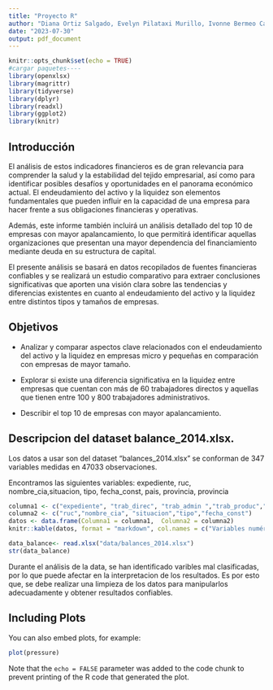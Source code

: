 ```yaml
---
title: "Proyecto R"
author: "Diana Ortiz Salgado, Evelyn Pilataxi Murillo, Ivonne Bermeo Calle"
date: "2023-07-30"
output: pdf_document
---
```


```r
knitr::opts_chunk$set(echo = TRUE)
#cargar paquetes----
library(openxlsx)
library(magrittr)
library(tidyverse)
library(dplyr)
library(readxl)
library(ggplot2)
library(knitr)
```

## Introducción

El análisis de estos indicadores financieros es de gran relevancia para comprender la salud y la estabilidad del tejido empresarial, así como para identificar posibles desafíos y oportunidades en el panorama económico actual. El endeudamiento del activo y la liquidez son elementos fundamentales que pueden influir en la capacidad de una empresa para hacer frente a sus obligaciones financieras y operativas.

Además, este informe también incluirá un análisis detallado del top 10 de empresas con mayor apalancamiento, lo que permitirá identificar aquellas organizaciones que presentan una mayor dependencia del financiamiento mediante deuda en su estructura de capital.

El presente análisis se basará en datos recopilados de fuentes financieras confiables y se realizará un estudio comparativo para extraer conclusiones significativas que aporten una visión clara sobre las tendencias y diferencias existentes en cuanto al endeudamiento del activo y la liquidez entre distintos tipos y tamaños de empresas.\

## Objetivos

-   Analizar y comparar aspectos clave relacionados con el endeudamiento del activo y la liquidez en empresas micro y pequeñas en comparación con empresas de mayor tamaño.

-   Explorar si existe una diferencia significativa en la liquidez entre empresas que cuentan con más de 60 trabajadores directos y aquellas que tienen entre 100 y 800 trabajadores administrativos.

-   Describir el top 10 de empresas con mayor apalancamiento.

## Descripcion del dataset balance_2014.xlsx.

Los datos a usar son del dataset "balances_2014.xlsx" se conforman de 347 variables medidas en 47033 observaciones.

Encontramos las siguientes variables: expediente, ruc, nombre_cia,situacion, tipo, fecha_const, pais, provincia, provincia

```r
columna1 <- c("expediente", "trab_direc", "trab_admin ","trab_produc","trab_otros")
columna2 <- c("ruc","nombre_cia", "situacion","tipo","fecha_const")
datos <- data.frame(Columna1 = columna1,  Columna2 = columna2)
knitr::kable(datos, format = "markdown", col.names = c("Variables numéricas", "Variables caracter "))
```

```r
data_balance<- read.xlsx("data/balances_2014.xlsx")
str(data_balance)
```

Durante el análisis de la data, se han identificado varibles mal clasificadas, por lo que puede afectar en la interpretacion de los resultados. Es por esto que, se debe realizar una limpieza de los datos para manipularlos adecuadamente y obtener resultados confiables.

## Including Plots

You can also embed plots, for example:

```r
plot(pressure)
```

Note that the `echo = FALSE` parameter was added to the code chunk to prevent printing of the R code that generated the plot.
